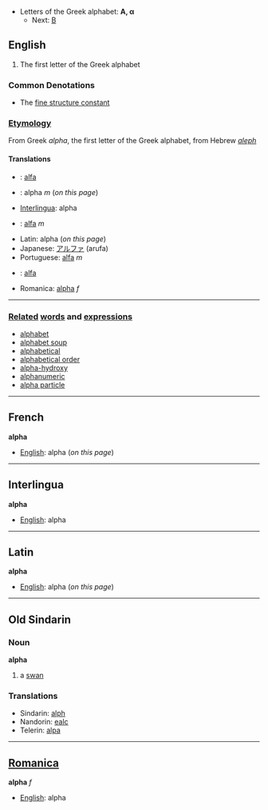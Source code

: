*Letters of the Greek alphabet: '''&#913;, &#945;'''
**Next: [[beta|&#914;]]

==English==

#The first letter of the Greek alphabet


===Common Denotations===
* The [[fine structure constant]]

===[[Etymology]]===

From Greek ''alpha'', the first letter of the Greek alphabet, from Hebrew ''[[aleph]]''

====Translations====

*{{fi}}: [[alfa]]
*{{fr}}: alpha ''m'' (''on this page'')
*[[Interlingua]]: alpha
*{{it}}: [[alfa]] ''m''
*Latin: alpha (''on this page'')
*Japanese: [[アルファ]] (arufa)
*Portuguese: [[alfa]] ''m''
*{{sv}}: [[alfa]]
*Romanica: [[alpha]] ''f''
----

===[[Related]] [[word]]s and [[expression]]s===
*[[alphabet]]
*[[alphabet soup]]
*[[alphabetical]]
*[[alphabetical order]]
*[[alpha-hydroxy]]
*[[alphanumeric]]
*[[alpha particle]]

----

==French==
'''alpha'''

*[[English]]: alpha (''on this page'')

----

==Interlingua==
'''alpha'''

*[[English]]: alpha

----

==Latin==
'''alpha'''

*[[English]]: alpha (''on this page'')
----
==Old Sindarin==
===Noun===
'''alpha'''

#a [[swan]]
===Translations===
*Sindarin: [[alph]]
*Nandorin: [[ealc]]
*Telerin: [[alpa]]
----

==[[Romanica]]==
'''alpha''' ''f''

*[[English]]: alpha